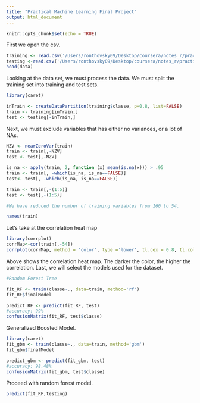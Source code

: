 ```yaml
---
title: "Practical Machine Learning Final Project"
output: html_document
---
```


```r
knitr::opts_chunk$set(echo = TRUE)
```

First we open the csv. 

```r
training <- read.csv('/Users/ronthovsky09/Desktop/coursera/notes_r/practical_machine_learning/pml-training.csv', na.strings = c("NA","NaN","","#DIV/0!"))
testing <-read.csv('/Users/ronthovsky09/Desktop/coursera/notes_r/practical_machine_learning/pml-testing.csv', na.strings = c("NA","NaN","","#DIV/0!"))
head(data)
```
Looking at the data set, we must process the data. We must split the training set into training and test sets. 
```r
library(caret)

inTrain <- createDataPartition(training$classe, p=0.8, list=FALSE)
train <- training[inTrain,]
test <- testing[-inTrain,]
```

Next, we must exclude variables that has either no variances, or a lot of NAs. 

```r
NZV <- nearZeroVar(train)
train <- train[,-NZV]
test <- test[,-NZV]

is_na <- apply(train, 2, function (x) mean(is.na(x))) > .95
train <- train[, -which(is_na, is_na==FALSE)]
test<- test[, -which(is_na, is_na==FALSE)]

train <- train[,-(1:5)]
test <- test[,-(1:5)]
```

```r
#We have reduced the number of training variables from 160 to 54. 

names(train)
```

Let's take at the correlation heat map

```r
library(corrplot)
corrMap<-cor(train[,-54])
corrplot(corrMap, method = 'color', type ='lower', tl.cex = 0.8, tl.col = rgb(0,0,0))
```
Above shows the correlation heat map. The darker the color, the higher the correlation. Last, we will select the models used for the dataset. 

```r
#Random Forest Tree

fit_RF <- train(classe~., data=train, method='rf')
fit_RF$finalModel

predict_RF <- predict(fit_RF, test)
#accuracy: 99%
confusionMatrix(fit_RF, test$classe)

```
Generalized Boosted Model. 

```r
library(caret)
fit_gbm <- train(classe~., data=train, method='gbm')
fit_gbm$finalModel

predict_gbm <- predict(fit_gbm, test)
#accuracy: 98.48%
confusionMatrix(fit_gbm, test$classe)

```

Proceed with random forest model. 

``` r
predict(fit_RF,testing)

```


